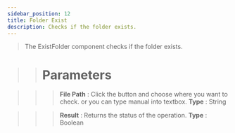 ```yaml
---
sidebar_position: 12
title: Folder Exist
description: Checks if the folder exists.
---
```

> The ExistFolder component checks if the folder exists.

> > # Parameters

> > > **File Path** : Click the button and choose where you want to check. or you can type manual into textbox. **Type** : String

> > > **Result** : Returns the status of the operation. **Type** : Boolean
